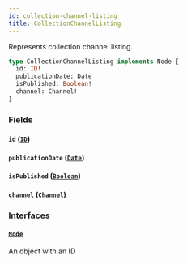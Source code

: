 ```yaml
---
id: collection-channel-listing
title: CollectionChannelListing
---
```


Represents collection channel listing.

```graphql
type CollectionChannelListing implements Node {
  id: ID!
  publicationDate: Date
  isPublished: Boolean!
  channel: Channel!
}
```

### Fields

#### `id` ([`ID`](../../../developer/api-reference/scalars/id))

#### `publicationDate` ([`Date`](../../../developer/api-reference/scalars/date))

#### `isPublished` ([`Boolean`](../../../developer/api-reference/scalars/boolean))

#### `channel` ([`Channel`](../../../developer/api-reference/objects/channel))

### Interfaces

#### [`Node`](../../../developer/api-reference/interfaces/node)

An object with an ID
